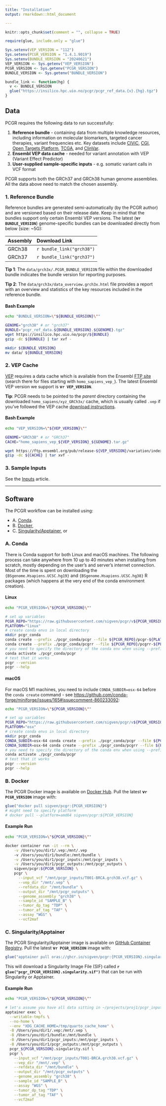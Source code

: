 ```yaml
---
title: "Installation"
output: rmarkdown::html_document

---
```


```r
knitr::opts_chunk$set(comment = "", collapse = TRUE)
```


```r
require(glue, include.only = "glue")
```

```r
Sys.setenv(VEP_VERSION = "112")
Sys.setenv(PCGR_VERSION = "1.4.1.9019")
Sys.setenv(BUNDLE_VERSION = "20240621")
VEP_VERSION <- Sys.getenv("VEP_VERSION")
PCGR_VERSION <- Sys.getenv("PCGR_VERSION")
BUNDLE_VERSION <- Sys.getenv("BUNDLE_VERSION")
```

```r
bundle_link <- function(hg) {
  v <- BUNDLE_VERSION
  glue("https://insilico.hpc.uio.no/pcgr/pcgr_ref_data.{v}.{hg}.tgz")
}
```


## Data

PCGR requires the following data to run successfully:

1. **Reference bundle** - containing data from multiple knowledge resources, including information on molecular biomarkers, targeted cancer therapies, variant frequencies etc. Key datasets include [CIViC](https://civicdb.org), [CGI](https://www.cancergenomeinterpreter.org/biomarkers), [Open Targets Platform](https://platform.opentargets.org), [TCGA](https://portal.gdc.cancer.gov/), and [ClinVar](https://www.ncbi.nlm.nih.gov/clinvar/).
2. **Ensembl VEP data cache** - needed for variant annotation with VEP (Variant Effect Predictor)
3. **User-supplied sample-specific inputs** - e.g. somatic variant calls in VCF format

PCGR supports both the GRCh37 and GRCh38 human genome assemblies. All the data above
need to match the chosen assembly.

### 1. Reference Bundle

Reference bundles are generated semi-automatically (by the PCGR author) and
are versioned based on their release date. Keep in mind that the bundles support
only certain Ensembl VEP versions. The latest (**v`r BUNDLE_VERSION`**) genome-specific
bundles can be downloaded directly from below (size: ~5G):

| Assembly | Download Link             |
|:---------|:--------------------------|
| GRCh38   | `r bundle_link("grch38")` |
| GRCh37   | `r bundle_link("grch37")` |

**Tip 1**: The `data/grch3x/.PCGR_BUNDLE_VERSION` file within the downloaded bundle
indicates the bundle version for reporting purposes.

**Tip 2**: The `data/grch3x/data_overview.grch3x.html` file provides a report with an overview and statistics of the key resources included in the reference bundle.

#### Bash Example

```bash
echo "BUNDLE_VERSION=\"${BUNDLE_VERSION}\""
```

```bash
GENOME="grch38" # or "grch37"
BUNDLE="pcgr_ref_data.${BUNDLE_VERSION}.${GENOME}.tgz"
wget https://insilico.hpc.uio.no/pcgr/${BUNDLE}
gzip -dc ${BUNDLE} | tar xvf -

mkdir ${BUNDLE_VERSION}
mv data/ ${BUNDLE_VERSION}
```

### 2. VEP Cache

[VEP][vep-web] requires a data cache which is available from the Ensembl
[FTP site][ensembl-ftp] (search there for files starting with `homo_sapiens_vep_`).
The latest Ensembl VEP version we support is **v`r VEP_VERSION`**.

**Tip**: PCGR needs to be pointed to the _parent_ directory containing
the downloaded `homo_sapiens/xyz_GRCh3x/` cache, which is usually called `.vep` if
you've followed the VEP cache [download instructions][vep-cache].

[vep-web]: https://www.ensembl.org/info/docs/tools/vep/index.html
[ensembl-ftp]: https://ftp.ensembl.org/pub/release-112/variation/indexed_vep_cache/
[vep-cache]: https://www.ensembl.org/info/docs/tools/vep/script/vep_cache.html#cache

#### Bash Example

```bash
echo "VEP_VERSION=\"${VEP_VERSION}\""
```

```bash
GENOME="GRCh38" # or "GRCh37"
CACHE="homo_sapiens_vep_${VEP_VERSION}_${GENOME}.tar.gz"

wget https://ftp.ensembl.org/pub/release-${VEP_VERSION}/variation/indexed_vep_cache/${CACHE}
gzip -dc ${CACHE} | tar xvf -
```

### 3. Sample Inputs

See the [Inputs](input.html) article.

-----------------------------

## Software

The PCGR workflow can be installed using:

- A. [Conda][conda-web].
- B. [Docker][docker-web],
- C. [Singularity/Apptainer][apptainer-web], or

[conda-web]: https://conda.io/projects/conda/en/latest/user-guide/getting-started.html
[docker-web]: https://docs.docker.com/
[apptainer-web]: https://apptainer.org/docs/user/latest/index.html


### A. Conda {.tabset .tabset-pills}

There is Conda support for both Linux and macOS machines.
The following process can take anywhere from 10 up to 40 minutes when installing
from scratch, mostly depending on the user's and server's internet connection.
Most of the time is spent on downloading the `{BSgenome.Hsapiens.UCSC.hg19}` and
`{BSgenome.Hsapiens.UCSC.hg38}` R packages (which happens at the very end of the
conda environment creation).

#### Linux

```bash
echo "PCGR_VERSION=\"${PCGR_VERSION}\""
```

```bash
# set up variables
PCGR_REPO="https://raw.githubusercontent.com/sigven/pcgr/v${PCGR_VERSION}/conda/env/lock/"
PLATFORM="linux"
# create conda envs in local directory
mkdir pcgr_conda
conda create --prefix ./pcgr_conda/pcgr --file ${PCGR_REPO}/pcgr-${PLATFORM}-64.lock
conda create --prefix ./pcgr_conda/pcgrr --file ${PCGR_REPO}/pcgrr-${PLATFORM}-64.lock
# you need to specify the directory of the conda env when using --prefix
conda activate ./pcgr_conda/pcgr
# test that it works
pcgr --version
pcgr --help
```

#### macOS

For macOS M1 machines, you need to include `CONDA_SUBDIR=osx-64` before the
`conda create` command - see
<https://github.com/conda-forge/miniforge/issues/165#issuecomment-860233092>:

```bash
echo "PCGR_VERSION=\"${PCGR_VERSION}\""
```

```bash
# set up variables
PCGR_REPO="https://raw.githubusercontent.com/sigven/pcgr/v${PCGR_VERSION}/conda/env/lock/"
PLATFORM="osx"
# create conda envs in local directory
mkdir pcgr_conda
CONDA_SUBDIR=osx-64 conda create --prefix ./pcgr_conda/pcgr --file ${PCGR_REPO}/pcgr-${PLATFORM}-64.lock
CONDA_SUBDIR=osx-64 conda create --prefix ./pcgr_conda/pcgrr --file ${PCGR_REPO}/pcgrr-${PLATFORM}-64.lock
# you need to specify the directory of the conda env when using --prefix
conda activate ./pcgr_conda/pcgr
# test that it works
pcgr --version
pcgr --help
```


### B. Docker

The PCGR Docker image is available on [Docker Hub](https://hub.docker.com/r/sigven/pcgr/tags).
Pull the latest **v`r PCGR_VERSION`** image with:

```r
glue("docker pull sigven/pcgr:{PCGR_VERSION}")
# might need to specify platform
# docker pull --platform=amd64 sigven/pcgr:${PCGR_VERSION}
```

#### Example Run

```bash
echo "PCGR_VERSION=\"${PCGR_VERSION}\""
```

```bash
docker container run -it --rm \
    -v /Users/you/dir1/.vep:/mnt/.vep
    -v /Users/you/dir1/bundle:/mnt/bundle \
    -v /Users/you/dir1/pcgr_inputs:/mnt/pcgr_inputs \
    -v /Users/you/dir1/pcgr_outputs:/mnt/pcgr_outputs \
    sigven/pcgr:${PCGR_VERSION} \
    pcgr \
      --input_vcf "/mnt/pcgr_inputs/T001-BRCA.grch38.vcf.gz" \
      --vep_dir "/mnt/.vep" \
      --refdata_dir "/mnt/bundle" \
      --output_dir "/mnt/pcgr_outputs" \
      --genome_assembly "grch38" \
      --sample_id "SAMPLE_B" \
      --tumor_dp_tag "TDP" \
      --tumor_af_tag "TAF" \
      --assay "WGS" \
      --vcf2maf
```

### C. Singularity/Apptainer

The PCGR Singularity/Apptainer image is available on [GitHub Container Registry](https://ghcr.io/sigven/pcgr).
Pull the latest **v`r PCGR_VERSION`** image with:

```r
glue("apptainer pull oras://ghcr.io/sigven/pcgr:{PCGR_VERSION}.singularity")
```

This will download a Singularity Image File (SIF) called **`r glue("pcgr_{PCGR_VERSION}.singularity.sif")`**
that can be run with Singularity or Apptainer.

#### Example Run

```bash
echo "PCGR_VERSION=\"${PCGR_VERSION}\""
```

```bash
# let's assume you have all data sitting in ~/projects/proj1/pcgr_inputs and ~/projects/proj1/
apptainer exec \
  --writable-tmpfs \
  --no-home \
  --env "XDG_CACHE_HOME=/tmp/quarto_cache_home" \
  -B /Users/you/dir1/.vep:/mnt/.vep \
  -B /Users/you/dir1/bundle:/mnt/bundle \
  -B /Users/you/dir1/pcgr_inputs:/mnt/pcgr_inputs \
  -B /Users/you/dir1/pcgr_outputs:/mnt/pcgr_outputs \
  pcgr_${PCGR_VERSION}.singularity.sif \
  pcgr \
    --input_vcf "/mnt/pcgr_inputs/T001-BRCA.grch38.vcf.gz" \
    --vep_dir "/mnt/.vep" \
    --refdata_dir "/mnt/bundle" \
    --output_dir "/mnt/pcgr_outputs" \
    --genome_assembly "grch38" \
    --sample_id "SAMPLE_B" \
    --assay "WGS" \
    --tumor_dp_tag "TDP" \
    --tumor_af_tag "TAF" \
    --vcf2maf
```
